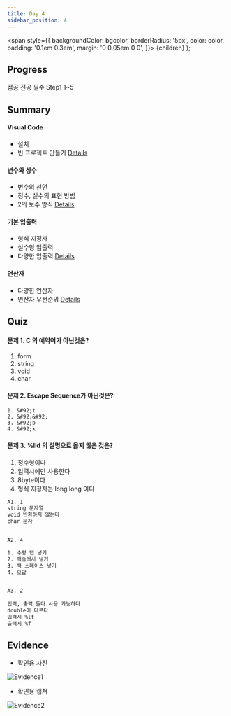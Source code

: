 ---
title: Day 4
sidebar_position: 4
---

  <span
    style={{
      backgroundColor: bgcolor,
      borderRadius: '5px',
      color: color,
      padding: '0.1em 0.3em',
      margin: '0 0.05em 0 0',
    }}>
    {children}
  </span>
);

## Progress
<Highlight bgcolor="#25c2a0" color="#fff">컴공 전공 필수 Step1</Highlight> 1~5

## Summary
#### Visual Code
- 설치
- 빈 프로젝트 만들기
<Highlight bgcolor="#727DB2" color="#4B0082">[Details](https://yhole.notion.site/001-C-with-Visual-Studio-f32f93cb0321401f9ec389c5d1df5cc7)</Highlight>

#### 변수와 상수
- 변수의 선언
- 정수, 실수의 표현 방법
- 2의 보수 방식
<Highlight bgcolor="#727DB2" color="#4B0082">[Details](https://yhole.notion.site/002-c594763fcf1c4e35be9941f45d5015a5)</Highlight>

#### 기본 입출력
- 형식 지정자
- 실수형 입출력
- 다양한 입출력
<Highlight bgcolor="#727DB2" color="#4B0082">[Details](https://yhole.notion.site/003-b2395f05a8724432b72dd3ebb0ef033a)</Highlight>

#### 연산자
- 다양한 연산자
- 연산자 우선순위
<Highlight bgcolor="#727DB2" color="#4B0082">[Details](https://yhole.notion.site/004-d636247fc0cd415083e2ebb83ede9fd6)</Highlight>

## Quiz
#### 문제 1. C 의 예약어가 아닌것은?
1. form
2. string
3. void
4. char

#### 문제 2. Escape Sequence가 아닌것은?
```
1. &#92;t
2. &#92;&#92;
3. &#92;b
4. &#92;k
```

#### 문제 3. %lld 의 설명으로 옳지 않은 것은?
1. 정수형이다
2. 입력시에만 사용한다
3. 8byte이다
4. 형식 지정자는 long long 이다

```html title="정답"
A1. 1
string 문자열
void 반환하지 않는다
char 문자


A2. 4

1. 수평 탭 넣기
2. 백슬래시 넣기
3. 백 스페이스 넣기
4. 오답


A3. 2
 
입력, 출력 둘다 사용 가능하다
double이 다르다
입력시 %lf
출력시 %f
```

## Evidence
- 확인용 사진

![Evidence1](/img/ev/4-1.jpg)
- 확인용 캡쳐

![Evidence2](/img/ev/4-2.png)